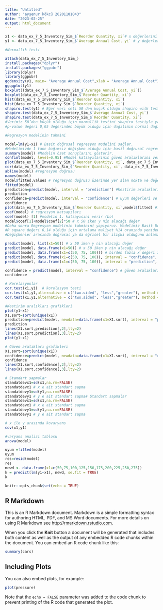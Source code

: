 ```yaml
---
title: "Untitled"
author: "ayşenur kökcü 20201101043"
date: "2023-02-25"
output: html_document
---
```



```r
x1 <- data_ex_7_5_Inventory_Sim_$`Reorder Quantity, xi`# x değerlerini atar
y1 <- data_ex_7_5_Inventory_Sim_$`Average Annual Cost, yi` # y değerlerini atar.

```


```r
#Normallik testi

attach(data_ex_7_5_Inventory_Sim_)
install.packages("dplyr")
install.packages("ggpubr")
library(dplyr)
library(ggpubr)
ggdensity(y1, main= "Average Annual Cost",xlab = "Average Annual Cost")
ggqqplot(y1)
boxplot((data_ex_7_5_Inventory_Sim_$`Average Annual Cost, yi`))
boxplot(data_ex_7_5_Inventory_Sim_$`Reorder Quantity, xi`)
hist(data_ex_7_5_Inventory_Sim_$`Reorder Quantity, xi`)
hist(data_ex_7_5_Inventory_Sim_$`Reorder Quantity, xi`)
shapiro.test(y1) # Eğer veri seti 50 den küçük olduğu shapiro wilk testi
shapiro.test(data_ex_7_5_Inventory_Sim_$`Average Annual Cost, yi`)
shapiro.test(data_ex_7_5_Inventory_Sim_$`Reorder Quantity, xi`)
#Verimiz 50’den küçük olduğu için normallik testini shapiro testiyle yapıyoruz.
#p-value değeri 0,05 değerinden büyük olduğu için dağılımın normal dağıldığını söyleyebiliriz.

```


```r
#Regresyon modelinin tahmini

model=lm(y1~x1) # Basit doğrusal regresyon modelini sağlar.
#Modelimizde 1 tane bağımsız değişken olduğu için basit doğrusal regresyondur.
summary(model) #Modelin özet sonuçlarını gösterir.
confint(model, level=0.95) #Model katsayılarının güven aralıklarını verir.
plot(data_ex_7_5_Inventory_Sim_$`Reorder Quantity, xi`, data_ex_7_5_Inventory_Sim_$`Average Annual Cost, yi` ) #saçılım grafiği
cor(data_ex_7_5_Inventory_Sim_$`Reorder Quantity, xi`, data_ex_7_5_Inventory_Sim_$`Average Annual Cost, yi`) #korelasyon katsayısı
abline(model) #regresyon doğrusu
names(model)
model$fitted.values # regresyon doğrusu üzerinde yer alan nokta ve değerleri gösterir.
fitted(model)
prediction=predict(model, interval = "prediction") #kestirim aralıkları uyum değerlerinin alt ve üst sınırlarını verir.
prediction
confidence=predict(model, interval = "confidence") # uyum değerleri ve güven aralıklarını verir.
confidence
plot(data_ex_7_5_Inventory_Sim_$`Reorder Quantity, xi`,model$fitted) #fit (uyum) değerlerin saçılım grafiği
coef(model) # regresyon katsayıları
coef(model) [1] #modelin 1. katsayısını verir (bo)
model$coef[1]+model$coef[2]*50 # x 50 iken y nin alacağı değer
#Daha sonra Regresyon modelinin tahminini yapıyoruz. Modelimiz Basit Doğrusal Regresyon olduğu için “model=lm(y1~x1)” yazıyoruz. Residual, Coefficients ve sig. değerlerimiz, F değeri ve belirtme kat sayısı değerleriyle model tahmini yapabiliriz.
#R square değeri 0,14 olduğu için ortalama maliyet %14 oranında yeniden verilen siparişle açıklanabilir diyebiliriz. Modelin anlamlılığını test etmek istersek de F hesap değerine bakabiliriz. F değeri 1,375 olduğu için F tablo değeri bu değerden daha büyük olduğu için model anlamsızdır.
#Değişkenler arasında doğrusal ya da eğrisel bir ilişki olduğunu anlamak için saçılım grafiğine bakarız. Bu grafikte doğrusal bir ilişki gözlenemez. Parabolik bir eğri söz konusu. 

predict(model, list(x1=50)) # x 50 iken y nin alacağı değer
predict(model, data.frame(x1=50)) # x 50 iken y nin alacağı değer
predict(model, data.frame(x1=c(50, 75, 100))) # birden fazla x değeri için y nin alacağı değerler
predict(model, data.frame(x1=c(50, 75, 100)), interval = "confidence", level=0.95) # x in değerleri için y nin değerleri ve  %95 lik güven aralıkları
predict(model, data.frame(x1=c(50, 75, 100)), interval = "prediction", level=0.95) # x in değerleri ve y nin uyum değerleri ve alt ve üst sınırları

confidence = predict(model, interval = "confidence") # güven aralıkları 
confidence

```

```r
# Korelasyonlar
cor.test(x1,y1)  # korelasyon testi
cor.test(x1,y1,alternative = c("two.sided", "less","greater"), method = c("pearson", "kendall", "spearman"), exact = NULL, conf.level = 0.95)
cor.test(x1,y1,alternative = c("two.sided", "less","greater"), method = c("spearman"), exact = NULL, conf.level = 0.95)

```

```r
#Kestirim aralıkları grafikleri
plot(y1~x1)
X1.sort=sort(unique(x1))
prediction=predict(model, newdata=data.frame(x1=X1.sort), interval = "prediction")
prediction
lines(X1.sort,prediction[,2],lty=2)
lines(X1.sort,prediction[,3],lty=2)
plot(y1~x1)
```






```r
# Güven aralıkları grafikleri
X1.sort=sort(unique(x1))
confidence=predict(model, newdata=data.frame(x1=X1.sort), interval = "confidence")
confidence
lines(X1.sort,confidence[,2],lty=2)
lines(X1.sort,confidence[,3],lty=2)
```


```r
# Standart sapmalar
standatdevx1=sd(x1,na.rm=FALSE) 
standatdevx1 # x e ait standart sapma
standatdevy1=sd(y1,na.rm=FALSE)
standatdevy1 # y e ait standart sapma# Standart sapmalar
standatdevx1=sd(x1,na.rm=FALSE) 
standatdevx1 # x e ait standart sapma
standatdevy1=sd(y1,na.rm=FALSE)
standatdevy1 # y e ait standart sapma
```



```r
# x ile y arasında kovaryans
cov(x1,y1)
```

```r
#varyans analizi tablosu
anova(model)

uyum =fitted(model)
uyum
res=resid(model)
res
newd <- data.frame(x1=c(50,75,100,125,150,175,200,225,250,275))
k = predict(lm(y1~x1), newd, se.fit = TRUE)
k
```


```r
knitr::opts_chunk$set(echo = TRUE)
```

## R Markdown

This is an R Markdown document. Markdown is a simple formatting syntax for authoring HTML, PDF, and MS Word documents. For more details on using R Markdown see <http://rmarkdown.rstudio.com>.

When you click the **Knit** button a document will be generated that includes both content as well as the output of any embedded R code chunks within the document. You can embed an R code chunk like this:

```r
summary(cars)
```

## Including Plots

You can also embed plots, for example:

```r
plot(pressure)
```

Note that the `echo = FALSE` parameter was added to the code chunk to prevent printing of the R code that generated the plot.
